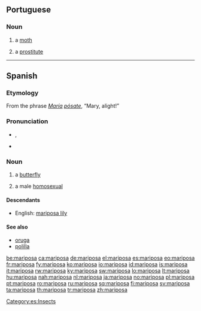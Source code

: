 ==Portuguese==

===Noun===
{{pt-noun|f|s}}

# a [[moth]]
# {{slang|lang=pt}} a [[prostitute]]

----

==Spanish==

===Etymology===
From the phrase ''[[María]] [[posar|pósa]]te'', “Mary, alight!”

===Pronunciation===
* {{IPA|/mariˈposa/|lang=es}}, {{SAMPA|/mari"posa/}}
* {{hyphenation|ma|ri|po|sa}}

===Noun===
{{es-noun|f}}

# a [[butterfly]]
# {{slang|lang=es}} a male [[homosexual]]

====Descendants====
* English: [[mariposa lily]]

====See also====
* [[oruga]] {{f}}
* [[polilla]] {{f}}

[[Category:es:Insects]]

[[be:mariposa]]
[[ca:mariposa]]
[[de:mariposa]]
[[el:mariposa]]
[[es:mariposa]]
[[eo:mariposa]]
[[fr:mariposa]]
[[fy:mariposa]]
[[ko:mariposa]]
[[io:mariposa]]
[[id:mariposa]]
[[is:mariposa]]
[[it:mariposa]]
[[rw:mariposa]]
[[ky:mariposa]]
[[sw:mariposa]]
[[lo:mariposa]]
[[lt:mariposa]]
[[hu:mariposa]]
[[nah:mariposa]]
[[nl:mariposa]]
[[ja:mariposa]]
[[no:mariposa]]
[[pl:mariposa]]
[[pt:mariposa]]
[[ro:mariposa]]
[[ru:mariposa]]
[[sq:mariposa]]
[[fi:mariposa]]
[[sv:mariposa]]
[[ta:mariposa]]
[[th:mariposa]]
[[tr:mariposa]]
[[zh:mariposa]]